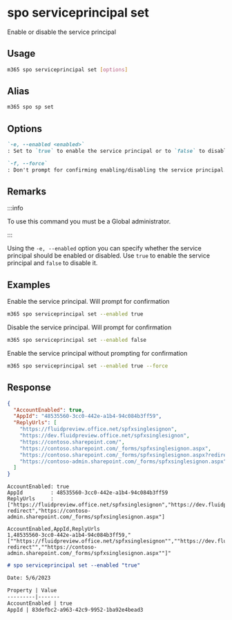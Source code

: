 
# spo serviceprincipal set

Enable or disable the service principal

## Usage

```sh
m365 spo serviceprincipal set [options]
```

## Alias

```sh
m365 spo sp set
```

## Options

```md definition-list
`-e, --enabled <enabled>`
: Set to `true` to enable the service principal or to `false` to disable it. Valid values are `true`, `false`.

`-f, --force`
: Don't prompt for confirming enabling/disabling the service principal.
```

<Global />

## Remarks

:::info

To use this command you must be a Global administrator.

:::

Using the `-e, --enabled` option you can specify whether the service principal should be enabled or disabled. Use `true` to enable the service principal and `false` to disable it.

## Examples

Enable the service principal. Will prompt for confirmation

```sh
m365 spo serviceprincipal set --enabled true
```

Disable the service principal. Will prompt for confirmation

```sh
m365 spo serviceprincipal set --enabled false
```

Enable the service principal without prompting for confirmation

```sh
m365 spo serviceprincipal set --enabled true --force
```

## Response

<Tabs>
  <TabItem value="JSON">

  ```json
  {
    "AccountEnabled": true,
    "AppId": "48535560-3cc0-442e-a1b4-94c084b3ff59",
    "ReplyUrls": [
      "https://fluidpreview.office.net/spfxsinglesignon",
      "https://dev.fluidpreview.office.net/spfxsinglesignon",
      "https://contoso.sharepoint.com/",
      "https://contoso.sharepoint.com/_forms/spfxsinglesignon.aspx",
      "https://contoso.sharepoint.com/_forms/spfxsinglesignon.aspx?redirect",
      "https://contoso-admin.sharepoint.com/_forms/spfxsinglesignon.aspx"
    ]
  }
  ```

  </TabItem>
  <TabItem value="Text">

  ```text
  AccountEnabled: true
  AppId         : 48535560-3cc0-442e-a1b4-94c084b3ff59
  ReplyUrls     : ["https://fluidpreview.office.net/spfxsinglesignon","https://dev.fluidpreview.office.net/spfxsinglesignon","https://contoso.sharepoint.com/","https://contoso.sharepoint.com/_forms/spfxsinglesignon.aspx","https://contoso.sharepoint.com/_forms/spfxsinglesignon.aspx?redirect","https://contoso-admin.sharepoint.com/_forms/spfxsinglesignon.aspx"]
  ```

  </TabItem>
  <TabItem value="CSV">

  ```csv
  AccountEnabled,AppId,ReplyUrls
  1,48535560-3cc0-442e-a1b4-94c084b3ff59,"[""https://fluidpreview.office.net/spfxsinglesignon"",""https://dev.fluidpreview.office.net/spfxsinglesignon"",""https://contoso.sharepoint.com/"",""https://contoso.sharepoint.com/_forms/spfxsinglesignon.aspx"",""https://contoso.sharepoint.com/_forms/spfxsinglesignon.aspx?redirect"",""https://contoso-admin.sharepoint.com/_forms/spfxsinglesignon.aspx""]"
  ```

  </TabItem>
  <TabItem value="Markdown">

  ```md
  # spo serviceprincipal set --enabled "true"

  Date: 5/6/2023

  Property | Value
  ---------|-------
  AccountEnabled | true
  AppId | 83defbc2-a963-42c9-9952-1ba92e4bead3
  ```

  </TabItem>
</Tabs>

